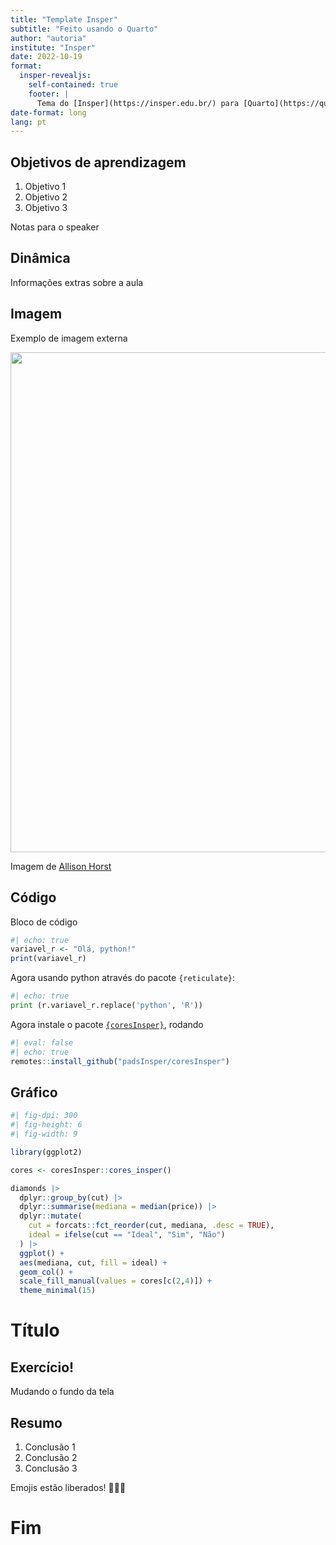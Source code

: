 ```yaml
---
title: "Template Insper"
subtitle: "Feito usando o Quarto"
author: "autoria"
institute: "Insper"
date: 2022-10-19
format: 
  insper-revealjs:
    self-contained: true
    footer: |
      Tema do [Insper](https://insper.edu.br/) para [Quarto](https://quarto.org/docs/presentations/revealjs/index.html). Código no [GitHub](https://github.com/padsInsper/quarto-insper-theme).
date-format: long
lang: pt
---
```


## Objetivos de aprendizagem

1. Objetivo 1
1. Objetivo 2
1. Objetivo 3

::: notes

Notas para o speaker

:::

## Dinâmica

Informações extras sobre a aula

## Imagem

Exemplo de imagem externa

![](https://cdn.myportfolio.com/45214904-6a61-4e23-98d6-b140f8654a40/e30b11d8-cb89-4229-87e5-6dad81e6dcf8_rw_1920.jpg?h=abaa7994e093570cf2aa36408f3e1121){fig-align="center" width="800"}

::: aside

Imagem de [Allison Horst](https://allisonhorst.com)

:::

## Código

Bloco de código

```r
#| echo: true
variavel_r <- "Olá, python!"
print(variavel_r)
```

Agora usando python através do pacote `{reticulate}`:

```python
#| echo: true
print (r.variavel_r.replace('python', 'R'))
```

Agora instale o pacote [`{coresInsper}`](https://padsInsper/coresInsper), rodando

```r
#| eval: false
#| echo: true
remotes::install_github("padsInsper/coresInsper")
```

## Gráfico

```r
#| fig-dpi: 300
#| fig-height: 6
#| fig-width: 9

library(ggplot2)

cores <- coresInsper::cores_insper()

diamonds |> 
  dplyr::group_by(cut) |> 
  dplyr::summarise(mediana = median(price)) |> 
  dplyr::mutate(
    cut = forcats::fct_reorder(cut, mediana, .desc = TRUE),
    ideal = ifelse(cut == "Ideal", "Sim", "Não")
  ) |> 
  ggplot() +
  aes(mediana, cut, fill = ideal) +
  geom_col() +
  scale_fill_manual(values = cores[c(2,4)]) +
  theme_minimal(15)
```


# Título

## Exercício! {background-color="#E6E7E8"}

Mudando o fundo da tela

## Resumo

1. Conclusão 1
1. Conclusão 2
1. Conclusão 3

Emojis estão liberados! 🎉🎉🎉

# Fim
